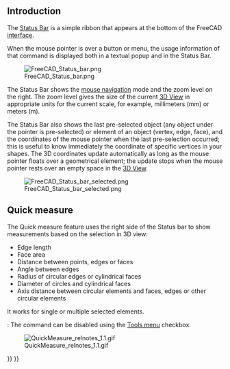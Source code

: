 <languages/>
<translate>

== Introduction == <!--T:1-->

<!--T:2-->
The [[Status_Bar|Status Bar]] is a simple ribbon that appears at the bottom of the FreeCAD [[interface|interface]].

<!--T:3-->
When the mouse pointer is over a button or menu, the usage information of that command is displayed both in a textual popup and in the Status Bar.

<!--T:5-->
[[File:FreeCAD_Status_bar.png]]

<!--T:6-->
The Status Bar shows the [[Mouse_navigation|mouse navigation]] mode and the zoom level on the right. The zoom level gives the size of the current [[3D_View|3D View]] in appropriate units for the current scale, for example, millimeters (mm) or meters (m).

<!--T:7-->
The Status Bar also shows the last pre-selected object (any object under the pointer is pre-selected) or element of an object (vertex, edge, face), and the coordinates of the mouse pointer when the last pre-selection occurred; this is useful to know immediately the coordinate of specific vertices in your shapes. The 3D coordinates update automatically as long as the mouse pointer floats over a geometrical element; the update stops when the mouse pointer rests over an empty space in the [[3D_View|3D View]].

<!--T:8-->
[[File:FreeCAD_Status_bar_selected.png]]

== Quick measure == <!--T:10-->

<!--T:11-->
{{Version|1.0}}

<!--T:12-->
The Quick measure feature uses the right side of the Status bar to show measurements based on the selection in 3D view:
* Edge length
* Face area 
* Distance between points, edges or faces
* Angle between edges
* Radius of circular edges or cylindrical faces
* Diameter of circles and cylindrical faces
* Axis distance between circular elements and faces, edges or other circular elements

It works for single or multiple selected elements. 

{{Version|1.1}}: The command can be disabled using the [[Std_Tools_Menu|Tools menu]] checkbox.

[[File:QuickMeasure_relnotes_1.1.gif]]


</translate>
{{Interface navi{{#translation:}}}}
{{Userdocnavi{{#translation:}}}}